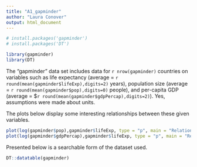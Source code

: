 ```yaml
---
title: "A1_gapminder"
author: "Laura Conover"
output: html_document
---
```

```r
# install.packages('gapminder')
# install.packages('DT')
```

```r
library(gapminder)
library(DT)
```

  
The "gapminder" data set includes data for `r nrow(gapminder)` countries on variables such as life expectancy (average = `r round(mean(gapminder$lifeExp),digits=2)` years), population size (average = `r round(mean(gapminder$pop),digits=0)` people), and per-capita GDP (average = \$`r round(mean(gapminder$gdpPercap),digits=2)`).  Yes, assumptions were made about units.

The plots below display some interesting relationships between these given variables.  
  

```r
plot(log(gapminder$pop),gapminder$lifeExp, type = "p", main = "Relationship between total population and life expectancy", xlab = "Log(Population)", ylab = "Life Expectancy")
plot(log(gapminder$gdpPercap),gapminder$lifeExp, type = "p", main = "Relationship between per-capita GDP and life expectancy", xlab = "Log(GDP)", ylab = "Life Expectancy")
```

Presented below is a searchable form of the dataset used.  

```r
DT::datatable(gapminder)
```
